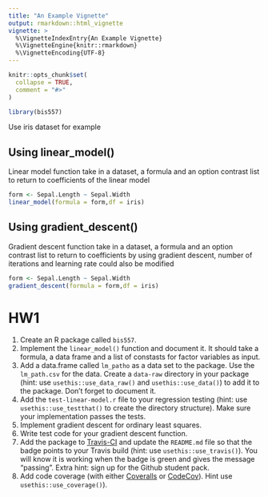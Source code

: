 ```yaml
---
title: "An Example Vignette"
output: rmarkdown::html_vignette
vignette: >
  %\VignetteIndexEntry{An Example Vignette}
  %\VignetteEngine{knitr::rmarkdown}
  %\VignetteEncoding{UTF-8}
---
```


```r
knitr::opts_chunk$set(
  collapse = TRUE,
  comment = "#>"
)
```

```r
library(bis557)
```
Use iris dataset for example
 
## Using linear_model()
Linear model function take in a dataset, a formula and an option contrast list to return to coefficients of the linear model
```r
form <- Sepal.Length ~ Sepal.Width
linear_model(formula = form,df = iris)
```

## Using gradient_descent()
Gradient descent function take in a dataset, a formula and an option contrast list to return to coefficients by using gradient descent, number of iterations and learning rate could also be modified

```r
form <- Sepal.Length ~ Sepal.Width
gradient_descent(formula = form,df = iris)
```

# HW1 
1.  Create an R package called `bis557`.
2.  Implement the `linear_model()` function and document it. It should
    take a formula, a data frame and a list of constasts for factor
    variables as input.
3.  Add a data.frame called `lm_patho` as a data set to the package. Use
    the `lm_path.csv` for the data. Create a `data-raw` directory in
    your package (hint: use `usethis::use_data_raw()` and
    `usethis::use_data()`) to add it to the package. Don’t forget to
    document it.
4.  Add the `test-linear-model.r` file to your regression testing (hint:
    use `usethis::use_testthat()` to create the directory structure).
    Make sure your implementation passes the tests.
5.  Implement gradient descent for ordinary least squares.
6.  Write test code for your gradient descent function.
7.  Add the package to [Travis-CI](https://travis-ci.com/) and update
    the `README.md` file so that the badge points to your Travis build
    (hint: use `usethis::use_travis()`). You will know it is working
    when the badge is green and gives the message “passing”. Extra hint:
    sign up for the Github student pack.
8.  Add code coverage (with either [Coveralls](https://coveralls.io/) or
    [CodeCov](https://codecov.io/)). Hint use `usethis::use_coverage()`).

